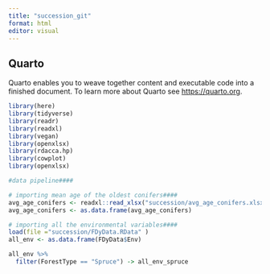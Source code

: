```yaml
---
title: "succession_git"
format: html
editor: visual
---
```


## Quarto

Quarto enables you to weave together content and executable code into a finished document. To learn more about Quarto see <https://quarto.org>.

```r

library(here)
library(tidyverse)
library(readr)
library(readxl)
library(vegan)
library(openxlsx)
library(rdacca.hp)
library(cowplot)
library(openxlsx)
```

```r
#data pipeline####

# importing mean age of the oldest conifers####
avg_age_conifers <- readxl::read_xlsx("succession/avg_age_conifers.xlsx")
avg_age_conifers <- as.data.frame(avg_age_conifers) 

# importing all the environmental variables####
load(file ="succession/FDyData.RData" )
all_env <- as.data.frame(FDyData$Env)

all_env %>%
  filter(ForestType == "Spruce") -> all_env_spruce
```
